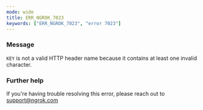 ```yaml
---
mode: wide
title: ERR_NGROK_7023
keywords: ["ERR_NGROK_7023", "error 7023"]
---
```


### Message

`KEY` is not a valid HTTP header name because it contains at least one invalid character.

### Further help

If you're having trouble resolving this error, please reach out to [support@ngrok.com](mailto:support@ngrok.com?subject=Help%20with%20ERR_NGROK_7023)
